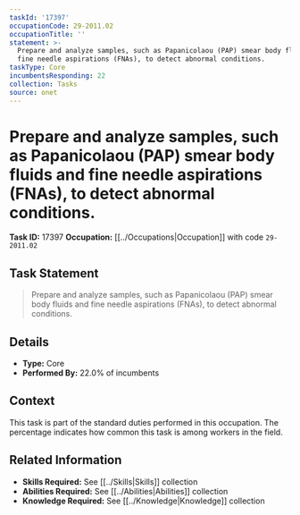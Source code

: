 ```yaml
---
taskId: '17397'
occupationCode: 29-2011.02
occupationTitle: ''
statement: >-
  Prepare and analyze samples, such as Papanicolaou (PAP) smear body fluids and
  fine needle aspirations (FNAs), to detect abnormal conditions.
taskType: Core
incumbentsResponding: 22
collection: Tasks
source: onet
---
```

# Prepare and analyze samples, such as Papanicolaou (PAP) smear body fluids and fine needle aspirations (FNAs), to detect abnormal conditions.

**Task ID:** 17397
**Occupation:** [[../Occupations|Occupation]] with code `29-2011.02`

## Task Statement

> Prepare and analyze samples, such as Papanicolaou (PAP) smear body fluids and fine needle aspirations (FNAs), to detect abnormal conditions.

## Details

- **Type:** Core
- **Performed By:** 22.0% of incumbents

## Context

This task is part of the standard duties performed in this occupation. The percentage indicates how common this task is among workers in the field.

## Related Information

- **Skills Required:** See [[../Skills|Skills]] collection
- **Abilities Required:** See [[../Abilities|Abilities]] collection
- **Knowledge Required:** See [[../Knowledge|Knowledge]] collection
